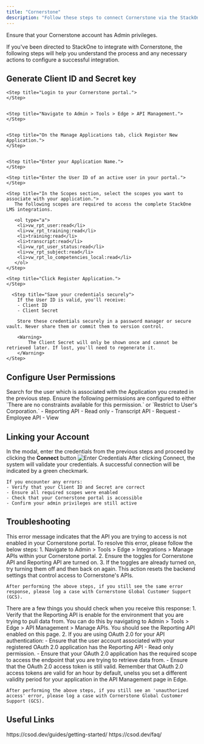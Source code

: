 ```yaml
---
title: "Cornerstone"
description: "Follow these steps to connect Cornerstone via the StackOne Hub successfully."
---
```



<Warning>
  Ensure that your Cornerstone account has Admin privileges.
</Warning>

If you've been directed to StackOne to integrate with Cornerstone, the following steps will help you understand the process and any necessary actions to configure a successful integration.

## Generate Client ID and Secret key

<Steps>
    
    <Step title="Login to your Cornerstone portal.">
    </Step>

    
    <Step title="Navigate to Admin > Tools > Edge > API Management.">
    </Step>

    
    <Step title="On the Manage Applications tab, click Register New Application.">
    </Step>

    
    <Step title="Enter your Application Name.">
    </Step>

    <Step title="Enter the User ID of an active user in your portal.">
    </Step>

    <Step title="In the Scopes section, select the scopes you want to associate with your application.">
       The following scopes are required to access the complete StackOne LMS integrations.

       <ol type="a">
        <li>vw_rpt_user:read</li>
        <li>vw_rpt_training:read</li>
        <li>training:read</li>
        <li>transcript:read</li>
        <li>vw_rpt_user_status:read</li>
        <li>vw_rpt_subject:read</li>
        <li>vw_rpt_lo_competencies_local:read</li>
       </ol>
    </Step>

    <Step title="Click Register Application.">
    </Step>

      <Step title="Save your credentials securely">
        If the User ID is valid, you'll receive:
        - Client ID
        - Client Secret
        
        Store these credentials securely in a password manager or secure vault. Never share them or commit them to version control.
        
        <Warning>
            The Client Secret will only be shown once and cannot be retrieved later. If lost, you'll need to regenerate it.
        </Warning>
    </Step>
</Steps>

## Configure User Permissions

<Steps>
  <Step title="Navigate to Admin > Tools > Core Functions > Users">
      Search for the user which is associated with the Application you created in the previous step.
  </Step>

  <Step title="Click on Options > Permissions">
     Ensure the following permissions are configured to either `There are no constraints available for this permission.` or `Restrict to User's Corporation.`
     - Reporting API - Read only
     - Transcript API - Request
     - Employee API - View
  </Step>

</Steps>


## Linking your Account

<Steps>
  <Step title="Enter Credentials">
    In the modal, enter the credentials from the previous steps and proceed by clicking the <b>Connect</b> button
    <Frame>
      <img className='rounded-md' style={{ margin: '0 auto', border: '1px solid #efefef' }} alt="Enter Credentials" src="/images/cornerstone/image2.png" />
    </Frame>
  </Step>
  <Step title="Verify Connection">
    After clicking Connect, the system will validate your credentials. A successful connection will be indicated by a green checkmark.
    
    If you encounter any errors:
    - Verify that your Client ID and Secret are correct
    - Ensure all required scopes were enabled
    - Check that your Cornerstone portal is accessible
    - Confirm your admin privileges are still active
  </Step>
</Steps>

<IntegrationFooter />

## Troubleshooting

<Steps>
  <Step title="What does it mean when I see the following response from a Cornerstone API: 'Provided user does not have Rest services permissions and/or constrainsts to perform this operation'?">
    This error message indicates that the API you are trying to access is not enabled in your Cornerstone portal. To resolve this error, please follow the below steps:
      1. Navigate to Admin > Tools > Edge > Integrations > Manage APIs within your Cornerstone portal.
      2. Ensure the toggles for Cornerstone API and Reporting API are turned on.
      3. If the toggles are already turned on, try turning them off and then back on again. This action resets the backend settings that control access to Cornerstone's APIs.

    After performing the above steps, if you still see the same error response, please log a case with Cornerstone Global Customer Support (GCS).
  </Step>
  
  <Step title="Why am I getting a 401 unauthorized response when trying to hit the Reporting API?">
    There are a few things you should check when you receive this response:
    1. Verify that the Reporting API is enable for the environment that you are trying to pull data from. You can do this by navigating to Admin > Tools > Edge > API Management > Manage APIs.
    You should see the Reporting API enabled on this page.
    2. If you are using OAuth 2.0 for your API authentication:
      - Ensure that the user account associated with your registered OAuth 2.0 application has the Reporting API - Read only permission.
      - Ensure that your OAuth 2.0 application has the required scope to access the endpoint that you are trying to retrieve data from.
      - Ensure that the OAuth 2.0 access token is still valid. Remember that OAuth 2.0 access tokens are valid for an hour by default, unelss you set a different validity period for your application in the 
      API Management page in Edge.

    After performing the above steps, if you still see an 'unauthorized access' error, please log a case with Cornerstone Global Customer Support (GCS).
  </Step>
</Steps>

## Useful Links
<Card title="API Reference" icon="link" href="https://csod.dev/guides/getting-started/">
    https://csod.dev/guides/getting-started/
</Card>

<Card title="CSOD Troubleshooting" icon="link" href="https://csod.dev/faq/">
    https://csod.dev/faq/
</Card>
